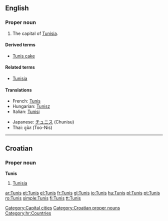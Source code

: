 ==English==
{{wikipedia}}

===Proper noun===
{{en-proper-noun}}

# The capital of [[Tunisia]].

====Derived terms====
*[[Tunis cake]]

====Related terms====
*[[Tunisia]]

====Translations====
{{trans-top|capital of Tunisia}}
*French: [[Tunis#French|Tunis]]
*Hungarian: [[Tunisz]]
*Italian: [[Tunisi]] {{f}}
{{trans-mid}}
*Japanese: [[チュニス]] (Chunisu)
*Thai: ตูนิส (Too-Nis)
{{trans-bottom}}

[[Category:Capital cities]]

----

==Croatian==

===Proper noun===
'''Tunis''' {{m}}

# [[Tunisia]]

[[Category:Croatian proper nouns]]
[[Category:hr:Countries]]

[[ar:Tunis]]
[[et:Tunis]]
[[el:Tunis]]
[[fr:Tunis]]
[[gl:Tunis]]
[[io:Tunis]]
[[hu:Tunis]]
[[pl:Tunis]]
[[pt:Tunis]]
[[ro:Tunis]]
[[simple:Tunis]]
[[fi:Tunis]]
[[tt:Tunis]]